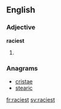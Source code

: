 ==English==

===Adjective===
'''raciest'''

# {{en-superlative of|racy}}

===Anagrams===
* [[cristae#English|cristae]]
* [[stearic#English|stearic]]

[[fr:raciest]]
[[sv:raciest]]